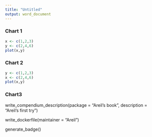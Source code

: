 ```yaml
---
title: "Untitled"
output: word_document
---
```

### Chart 1
```r
x <- c(1,2,3)
y <- c(2,4,6)
plot(x,y)
```

### Chart 2
```r
y <- c(1,2,3)
x <- c(2,4,6)
plot(x,y)
```
### Chart3
write_compendium_description(package = "Areil's book", 
                             description = "Areil's first try")

write_dockerfile(maintainer = "Areil") 

generate_badge()
